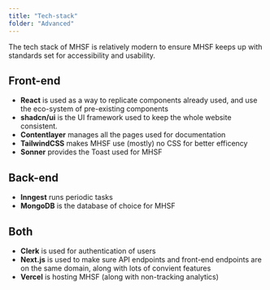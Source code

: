 ```yaml
---
title: "Tech-stack"
folder: "Advanced"
---
```


The tech stack of MHSF is relatively modern to ensure MHSF keeps up with standards set for accessibility and usability.

## Front-end
- **React** is used as a way to replicate components already used, and use the eco-system of pre-existing components
- **shadcn/ui** is the UI framework used to keep the whole website consistent.
- **Contentlayer** manages all the pages used for documentation
- **TailwindCSS** makes MHSF use (mostly) no CSS for better efficency
- **Sonner** provides the Toast used for MHSF

## Back-end
- **Inngest** runs periodic tasks
- **MongoDB** is the database of choice for MHSF

## Both
- **Clerk** is used for authentication of users
- **Next.js** is used to make sure API endpoints and front-end endpoints are on the same domain, along with lots of convient features
- **Vercel** is hosting MHSF (along with non-tracking analytics)

